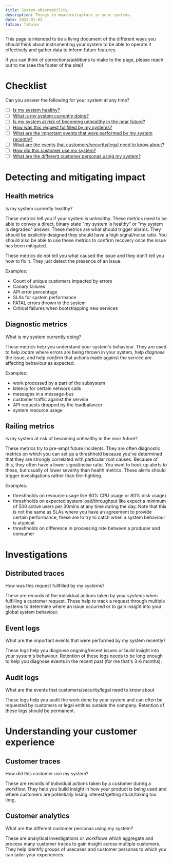 ```yaml
---
title: System observability
description: Things to measure/capture in your systems.
date: 2022-01-03
faIcon: faRuler
---
```



This page is intended to be a living document of the different ways you should think about instrumenting your system to be able to operate it effectively and gather data to inform future features.

If you can think of corrections/additions to make to the page, please reach out to me (see the footer of the site)!

# Checklist

Can you answer the following for your system at any time?

- [ ] [Is my system healthy?](#health-metrics)
- [ ] [What is my system currently doing?](#diagnostic-metrics)
- [ ] [Is my system at risk of becoming unhealthy in the near future?](#railing-metrics)
- [ ] [How was this request fullfilled by my systems?](#distributed-traces)
- [ ] [What are the important events that were performed by my system recently?](#event-logs)
- [ ] [What are the events that customers/security/legal need to know about?](#audit-logs)
- [ ] [How did this customer use my system?](#customer-traces)
- [ ] [What are the different customer personas using my system?](#customer-analytics)

# Detecting and mitigating impact

## Health metrics

<PullQuote>Is my system currently healthy?</PullQuote>

These metrics tell you if your system is unhealthy.
These metrics need to be able to convey a direct, binary state "my system is healthy" or "my system is degraded" answer.
These metrics are what should trigger alarms.
They should be explicitly designed they should have a high signal/noise ratio.
You should also be able to use these metrics to confirm recovery once the issue has been mitigated.

These metrics do not tell you what caused the issue and they don't tell you how to fix it. They just detect the presence of an issue.

Examples:

- Count of unique customers impacted by errors
- Canary failures
- API error percentage
- SLAs for system performance
- FATAL errors thrown in the system
- Critical failures when bootstrapping new services

## Diagnostic metrics

<PullQuote>What is my system currently doing?</PullQuote>

These metrics help you understand your system's behaviour.
They are used to help _locate_ where errors are being thrown in your system, help _diagnose_ the issue, and help _confirm_ that actions made against the service are affecting behaviour as expected.

Examples:

- work processed by a part of the subsystem
- latency for certain network calls
- messages in a message-bus
- customer traffic against the service
- API requests dropped by the loadbalancer
- system resource usage

## Railing metrics

<PullQuote>
  Is my system at risk of becoming unhealthy in the near future?
</PullQuote>

These metrics try to pre-empt future incidents.
They are often diagnostic metrics on which you can set up a threshhold because you've determined that they are strongly correlated with particular root causes.
Because of this, they often have a lower signal/noise ratio. You want to hook up alerts to these, but usually of lower severity than health metrics.
These alerts should trigger investigations rather than fire-fighting.

Examples:

- threshholds on resource usage like 60% CPU usage or 80% disk usage)
- threshholds on expected system load/throughput like expect a minimum of 500 active users per 30mins at any time during the day. Note that this is not the same as SLAs where you have an agreement to provide certain performance; these are to try to catch when a system behaviour is atypical.
- threshholds on difference in processing rate between a producer and consumer

# Investigations

## Distributed traces

<PullQuote>How was this request fullfilled by my systems?</PullQuote>

These are records of the individual actions taken by _your systems_ when fulfilling a customer request.
These help to track a request through multiple systems to determine where an issue occurred or to gain insight into your global system behaviour.

## Event logs

<PullQuote>
  What are the important events that were performed by my system recently?
</PullQuote>

These logs help you diagnose ongoing/recent issues or build insight into your system's behaviour.
Retention of these logs needs to be long enough to help you diagnose events in the recent past (for me that's 3-6 months).

## Audit logs

<PullQuote>
  What are the events that customers/security/legal need to know about
</PullQuote>

These logs help you audit the work done by your system and can often be requested by customers or legal entities outside the company.
Retention of these logs should be permanent.

# Understanding your customer experience

## Customer traces

<PullQuote>How did this customer use my system?</PullQuote>

These are records of individual actions taken by a customer during a workflow.
They help you build insight in how your product is being used and where customers are potentially losing interest/getting stuck/taking too long.

## Customer analytics

<PullQuote>What are the different customer personas using my system?</PullQuote>

These are analytical investigations or workflows which aggregate and process many customer traces to gain insight across multiple customers.
They help identify groups of usecases and customer personas to which you can tailor your experiences.
